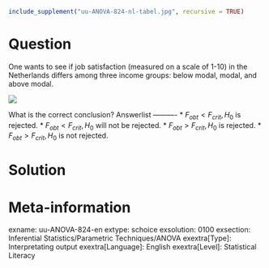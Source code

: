 ```r
include_supplement("uu-ANOVA-824-nl-tabel.jpg", recursive = TRUE)
```

Question
========
  
One wants to see if job satisfaction (measured on a scale of 1-10) in the Netherlands differs among three income groups: below modal, modal, and above modal. 

![](uu-ANOVA-824-nl-tabel.jpg)

What is the correct conclusion? 
Answerlist
----------
* $F_{obt} < F_{crit}, H_0$ is rejected.
* $F_{obt} < F_{crit}, H_0$ will not be rejected.
* $F_{obt} > F_{crit}, H_0$ is rejected.
* $F_{obt} > F_{crit}, H_0$ is not rejected.


Solution
========

Meta-information
================
exname: uu-ANOVA-824-en
extype: schoice
exsolution: 0100
exsection: Inferential Statistics/Parametric Techniques/ANOVA
exextra[Type]: Interpretating output
exextra[Language]: English
exextra[Level]: Statistical Literacy
